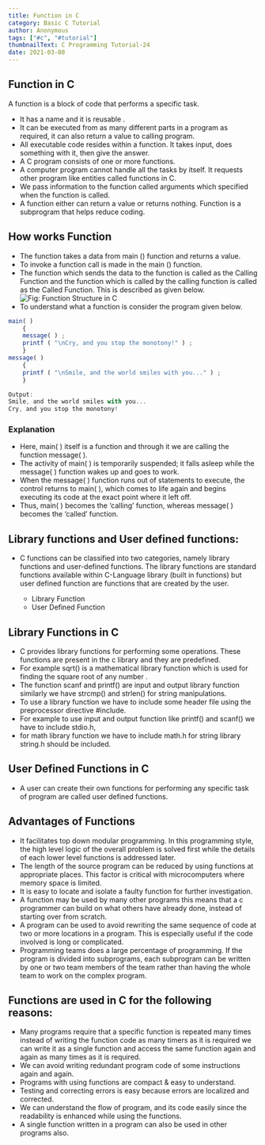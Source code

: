 ```yaml
---
title: Function in C
category: Basic C Tutorial
author: Anonymous
tags: ["#c", "#tutorial"]
thumbnailText: C Programming Tutorial-24
date: 2021-03-08
---
```

## Function in C
A function is a block of code that performs a specific task.

- It has a name and it is reusable .
- It can be executed from as many different parts in a program as required, it can also return a value to calling program.
- All executable code resides within a function. It takes input, does something with it, then give the answer.
- A C program consists of one or more functions.
- A computer program cannot handle all the tasks by itself. It requests other program like entities called functions in C.
- We pass information to the function called arguments which specified when the function is called.
- A function either can return a value or returns nothing. Function is a subprogram that helps reduce coding.
## How works Function

- The function takes a data from main () function and returns a value.
- To invoke a function call is made in the main () function.
- The function which sends the data to the function is called as the Calling Function and the function which is called by the calling function is called as the Called Function. This is described as given below.
![ Fig: Function Structure in C](../../assets/cPic/fun-1.png)
- To understand what a function is consider the program given below.
~~~js
main( )
    {
    message( ) ;
    printf ( "\nCry, and you stop the monotony!" ) ;
    }
message( )
    {
    printf ( "\nSmile, and the world smiles with you..." ) ;
    }

Output:
Smile, and the world smiles with you...
Cry, and you stop the monotony!
~~~
### Explanation

- Here, main( ) itself is a function and through it we are calling the function message( ).
- The activity of main( ) is temporarily suspended; it falls asleep while the message( ) function wakes up and goes to work.
- When the message( ) function runs out of statements to execute, the control returns to main( ), which comes to life again and begins executing its code at the exact point where it left off.
- Thus, main( ) becomes the ‘calling’ function, whereas message( ) becomes the ‘called’ function.
## Library functions and User defined functions:
- C functions can be classified into two categories, namely library functions and user-defined functions. The library functions are standard functions available within C-Language library (built in functions) but user defined function are functions that are created by the user.

   - Library Function
   - User Defined Function
## Library Functions in C

- C provides library functions for performing some operations. These functions are present in the c library and they are predefined.
- For example sqrt() is a mathematical library function which is used for finding the square root of any number .
- The function scanf and printf() are input and output library function similarly we have strcmp() and strlen() for string manipulations.
- To use a library function we have to include some header file using the preprocessor directive #include.
- For example to use input and output function like printf() and scanf() we have to include stdio.h,
- for math library function we have to include math.h for string library string.h should be included.
## User Defined Functions in C

- A user can create their own functions for performing any specific task of program are called user defined functions.
## Advantages of Functions

- It facilitates top down modular programming. In this programming style, the high level logic of the overall problem is solved first while the details of each lower level functions is addressed later.
- The length of the source program can be reduced by using functions at appropriate places. This factor is critical with microcomputers where memory space is limited.
- It is easy to locate and isolate a faulty function for further investigation.
- A function may be used by many other programs this means that a c programmer can build on what others have already done, instead of starting over from scratch.
- A program can be used to avoid rewriting the same sequence of code at two or more locations in a program. This is especially useful if the code involved is long or complicated.
- Programming teams does a large percentage of programming. If the program is divided into subprograms, each subprogram can be written by one or two team members of the team rather than having the whole team to work on the complex program.
## Functions are used in C for the following reasons:

- Many programs require that a specific function is repeated many times instead of writing the function code as many timers as it is required we can write it as a single function and access the same function again and again as many times as it is required.
- We can avoid writing redundant program code of some instructions again and again.
- Programs with using functions are compact & easy to understand.
- Testing and correcting errors is easy because errors are localized and corrected.
- We can understand the flow of program, and its code easily since the readability is enhanced while using the functions.
- A single function written in a program can also be used in other programs also.